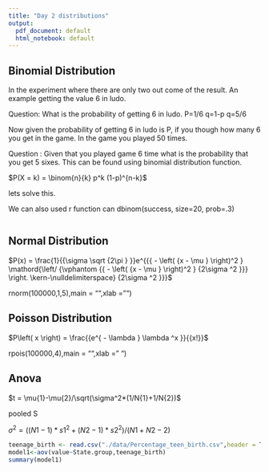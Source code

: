 ```yaml
---
title: "Day 2 distributions"
output:
  pdf_document: default
  html_notebook: default
---
```

## Binomial Distribution 

In the experiment where there are only two out come of the result. An example getting the value 6 in ludo. 

Question: What is the probability of getting 6 in ludo.
P=1/6
q=1-p
q=5/6

Now given the probability of getting 6 in ludo is P, if you though how many 6 you get in the game. In the game you played 50 times. 

Question : Given that you played game 6 time what is the probability that you get 5 sixes. This can be found using binomial distribution function. 

$P(X = k) = \binom{n}{k} p^k (1-p)^{n-k}$

lets solve this. 

We can also used r function can dbinom(success, size=20, prob=.3)
```r
```

## Normal Distribution



$P(x) = \frac{1}{{\sigma \sqrt {2\pi } }}e^{{{ - \left( {x - \mu } \right)^2 } \mathord{\left/ {\vphantom {{ - \left( {x - \mu } \right)^2 } {2\sigma ^2 }}} \right. \kern-\nulldelimiterspace} {2\sigma ^2 }}}$

rnorm(100000,1,5),main = "",xlab = "")

## Poisson Distribution

$P\left( x \right) = \frac{{e^{ - \lambda } \lambda ^x }}{{x!}}$

rpois(100000,4),main = "",xlab = " ")

## Anova

$t = \mu{1}-\mu{2}/\sqrt(\sigma^2*(1/N{1}+1/N{2})$

pooled S


$\sigma^2=((N{1}-1)*s1^2+(N{2}-1)*s2^2)/(N{1}+N{2}-2)$

```r
teenage_birth <- read.csv("./data/Percentage_teen_birth.csv",header = T)
model1<-aov(value~State.group,teenage_birth)
summary(model1)
```